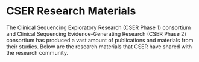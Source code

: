 
<BreadcrumbsCSER lastCrumb="Research Materials" />

# CSER Research Materials

<p>
  The Clinical Sequencing Exploratory Research (CSER Phase 1) consortium and
  Clinical Sequencing Evidence-Generating Research (CSER Phase 2) consortium has
  produced a vast amount of publications and materials from their studies. Below
  are the research materials that CSER have shared with the research community.
</p>

<ResearchMaterials />
